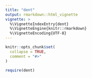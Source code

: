 ```yaml
---
title: "dent"
output: rmarkdown::html_vignette
vignette: >
  %\VignetteIndexEntry{dent}
  %\VignetteEngine{knitr::rmarkdown}
  %\VignetteEncoding{UTF-8}
---
```


```r
knitr::opts_chunk$set(
  collapse = TRUE,
  comment = "#>"
)
```

```r
require(dent)
```

